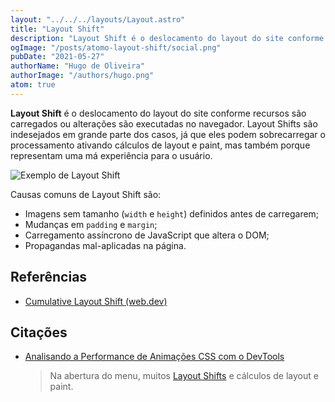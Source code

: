```yaml
---
layout: "../../../layouts/Layout.astro"
title: "Layout Shift"
description: "Layout Shift é o deslocamento do layout do site conforme recursos são carregados ou alterações são executadas no navegador"
ogImage: "/posts/atomo-layout-shift/social.png"
pubDate: "2021-05-27"
authorName: "Hugo de Oliveira"
authorImage: "/authors/hugo.png"
atom: true
---
```


**Layout Shift** é o deslocamento do layout do site conforme recursos são carregados ou alterações são executadas no navegador. Layout Shifts são indesejados em grande parte dos casos, já que eles podem sobrecarregar o processamento ativando cálculos de layout e paint, mas também porque representam uma má experiência para o usuário.

![Exemplo de Layout Shift](/posts/atomo-layout-shift/exemplo-de-layout-shift.png)

Causas comuns de Layout Shift são:

- Imagens sem tamanho (`width` e `height`) definidos antes de carregarem;
- Mudanças em `padding` e `margin`;
- Carregamento assíncrono de JavaScript que altera o DOM;
- Propagandas mal-aplicadas na página.

## Referências

- [Cumulative Layout Shift (web.dev)](https://web.dev/cls/)

## Citações

- [Analisando a Performance de Animações CSS com o DevTools](https://triangulo.dev/posts/analisando-performance-chrome-devtools)
  > Na abertura do menu, muitos [Layout Shifts](https://triangulo.dev/posts/atomo-layout-shift) e cálculos de layout e paint.
